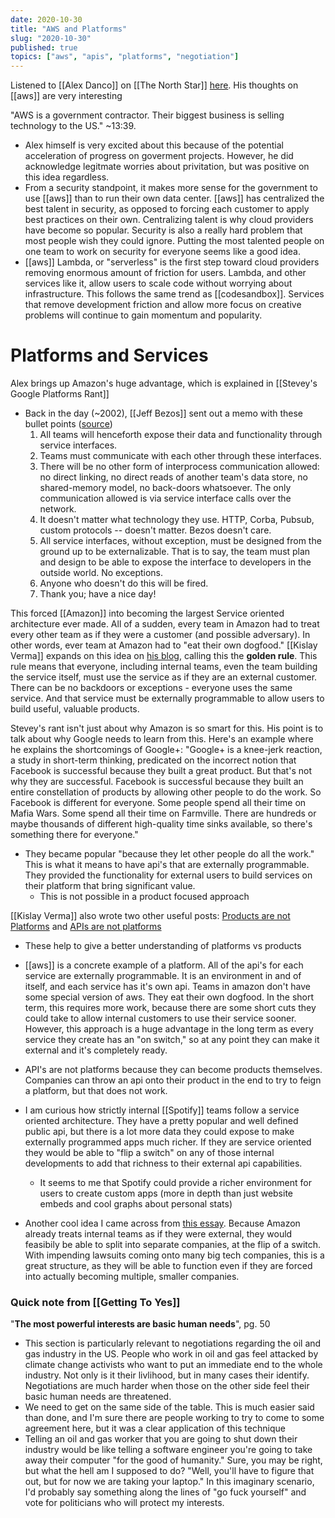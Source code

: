 ```yaml
---
date: 2020-10-30
title: "AWS and Platforms"
slug: "2020-10-30"
published: true
topics: ["aws", "apis", "platforms", "negotiation"]
---
```


Listened to [[Alex Danco]] on [[The North Star]] [here](https://open.spotify.com/episode/0Y6GG4fU8CBQz624HDfk20?si=qzCSA6YjTk6AHUjeFdE_JA). His thoughts on [[aws]] are very interesting

"AWS is a government contractor. Their biggest business is selling technology to the US." ~13:39. 
- Alex himself is very excited about this because of the potential acceleration of progress on goverment projects. However, he did acknowledge legitmate worries about privitation, but was positive on this idea regardless.
- From a security standpoint, it makes more sense for the government to use [[aws]] than to run their own data center. [[aws]] has centralized the best talent in security, as opposed to forcing each customer to apply best practices on their own. Centralizing talent is why cloud providers have become so popular. Security is also a really hard problem that most people wish they could ignore. Putting the most talented people on one team to work on security for everyone seems like a good idea. 
- [[aws]] Lambda, or "serverless" is the first step toward cloud providers removing enormous amount of friction for users. Lambda, and other services like it, allow users to scale code without worrying about infrastructure. This follows the same trend as [[codesandbox]]. Services that remove development friction and allow more focus on creative problems will continue to gain momentum and popularity. 
# Platforms and Services
Alex brings up Amazon's huge advantage, which is explained in [[Stevey's Google Platforms Rant]] 
- Back in the day (~2002), [[Jeff Bezos]] sent out a memo with these bullet points ([source](https://gist.github.com/chitchcock/1281611))
    1. All teams will henceforth expose their data and functionality through service interfaces.
    2. Teams must communicate with each other through these interfaces.
    3. There will be no other form of interprocess communication allowed: no direct linking, no direct reads of another team's data store, no shared-memory model, no back-doors whatsoever. The only communication allowed is via service interface calls over the network.
    4. It doesn't matter what technology they use. HTTP, Corba, Pubsub, custom protocols -- doesn't matter. Bezos doesn't care.
    5. All service interfaces, without exception, must be designed from the ground up to be externalizable. That is to say, the team must plan and design to be able to expose the interface to developers in the outside world. No exceptions.
    6. Anyone who doesn't do this will be fired.
    7. Thank you; have a nice day!

This forced [[Amazon]] into becoming the largest Service oriented architecture ever made. All of a sudden, every team in Amazon had to treat every other team as if they were a customer (and possible adversary). 
In other words, ever team at Amazon had to "eat their own dogfood." [[Kislay Verma]] expands on this idea on [his blog](https://kislayverma.com/platform-thinking/the-golden-rule-of-platforms/), calling this the **golden rule**. This rule means that everyone, including internal teams, even the team building the service itself, must use the service as if they are an external customer. There can be no backdoors or exceptions - everyone uses the same service. And that service must be externally programmable to allow users to build useful, valuable products.

Stevey's rant isn't just about why Amazon is so smart for this. His point is to talk about why Google needs to learn from this. Here's an example where he explains the shortcomings of Google+: "Google+ is a knee-jerk reaction, a study in short-term thinking, predicated on the incorrect notion that Facebook is successful because they built a great product. But that's not why they are successful. Facebook is successful because they built an entire constellation of products by allowing other people to do the work. So Facebook is different for everyone. Some people spend all their time on Mafia Wars. Some spend all their time on Farmville. There are hundreds or maybe thousands of different high-quality time sinks available, so there's something there for everyone."

- They became popular "because they let other people do all the work." This is what it means to have api's that are externally programmable. They provided the functionality for external users to build services on their platform that bring significant value. 
    - This is not possible in a product focused approach

[[Kislay Verma]] also wrote two other useful posts: [Products are not Platforms](https://kislayverma.com/platform-thinking/products-are-not-platforms/) and [APIs are not platforms](https://kislayverma.com/platform-thinking/apis-are-not-platforms/)
- These help to give a better understanding of platforms vs products
- [[aws]] is a concrete example of a platform. All of the api's for each service are externally programmable. It is an environment in and of itself, and each service has it's own api. Teams in amazon don't have some special version of aws. They eat their own dogfood. In the short term, this requires more work, because there are some short cuts they could take to allow internal customers to use their service sooner. However, this approach is a huge advantage in the long term as every service they create has an "on switch," so at any point they can make it external and it's completely ready. 

- API's are not platforms because they can become products themselves. Companies can throw an api onto their product in the end to try to feign a platform, but that does not work. 
- I am curious how strictly internal [[Spotify]] teams follow a service oriented architecture. They have a pretty popular and well defined public api, but there is a lot more data they could expose to make externally programmed apps much richer. If they are service oriented they would be able to "flip a switch" on any of those internal developments to add that richness to their external api capabilities.
    - It seems to me that Spotify could provide a richer environment for users to create custom apps (more in depth than just website embeds and cool graphs about personal stats)

- Another cool idea I came across from [this essay](https://zackkanter.com/2019/03/13/what-is-amazon/). Because Amazon already treats internal teams as if they were external, they would feasibily be able to split into separate companies, at the flip of a switch. With impending lawsuits coming onto many big tech companies, this is a great structure, as they will be able to function even if they are forced into actually becoming multiple, smaller companies.

### Quick note from [[Getting To Yes]]
"**The most powerful interests are basic human needs**", pg.  50
- This section is particularly relevant to negotiations regarding the oil and gas industry in the US. People who work in oil and gas feel attacked by climate change activists who want to put an immediate end to the whole industry. Not only is it their livlihood, but in many cases their identify. Negotiations are much harder when those on the other side feel their basic human needs are threatened.
- We need to get on the same side of the table. This is much easier said than done, and I'm sure there are people working to try to come to some agreement here, but it was a clear application of this technique 
-  Telling an oil and gas worker that you are going to shut down their industry would be like telling a software engineer you're going to take away their computer "for the good of humanity." Sure, you may be right, but what the hell am I supposed to do? "Well, you'll have to figure that out, but for now we are taking your laptop." In this imaginary scenario, I'd probably say something along the lines of "go fuck yourself" and vote for politicians who will protect my interests. 
